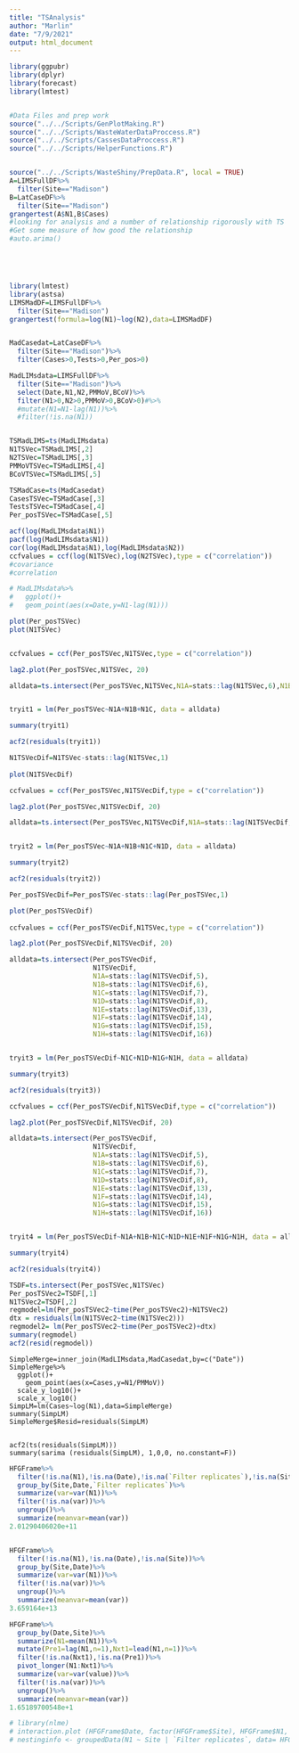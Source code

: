 ```yaml
---
title: "TSAnalysis"
author: "Marlin"
date: "7/9/2021"
output: html_document
---
```


```r
library(ggpubr)
library(dplyr)
library(forecast)
library(lmtest)


#Data Files and prep work
source("../../Scripts/GenPlotMaking.R")
source("../../Scripts/WasteWaterDataProccess.R")
source("../../Scripts/CassesDataProccess.R")
source("../../Scripts/HelperFunctions.R")


source("../../Scripts/WasteShiny/PrepData.R", local = TRUE)
A=LIMSFullDF%>%
  filter(Site=="Madison")
B=LatCaseDF%>%
  filter(Site=="Madison")
grangertest(A$N1,B$Cases)
#looking for analysis and a number of relationship rigorously with TS
#Get some measure of how good the relationship
#auto.arima()





library(lmtest)
library(astsa)
LIMSMadDF=LIMSFullDF%>%
  filter(Site=="Madison")
grangertest(formula=log(N1)~log(N2),data=LIMSMadDF)


MadCasedat=LatCaseDF%>%
  filter(Site=="Madison")%>%
  filter(Cases>0,Tests>0,Per_pos>0)

MadLIMsdata=LIMSFullDF%>%
  filter(Site=="Madison")%>%
  select(Date,N1,N2,PMMoV,BCoV)%>%
  filter(N1>0,N2>0,PMMoV>0,BCoV>0)#%>%
  #mutate(N1=N1-lag(N1))%>%
  #filter(!is.na(N1))


TSMadLIMS=ts(MadLIMsdata)
N1TSVec=TSMadLIMS[,2]
N2TSVec=TSMadLIMS[,3]
PMMoVTSVec=TSMadLIMS[,4]
BCoVTSVec=TSMadLIMS[,5]

TSMadCase=ts(MadCasedat)
CasesTSVec=TSMadCase[,3]
TestsTSVec=TSMadCase[,4]
Per_posTSVec=TSMadCase[,5]
```

```r
acf(log(MadLIMsdata$N1))
pacf(log(MadLIMsdata$N1))
cor(log(MadLIMsdata$N1),log(MadLIMsdata$N2))
ccfvalues = ccf(log(N1TSVec),log(N2TSVec),type = c("correlation"))
#covariance
#correlation

# MadLIMsdata%>%
#   ggplot()+
#   geom_point(aes(x=Date,y=N1-lag(N1)))
```



```r

plot(Per_posTSVec)
plot(N1TSVec)


ccfvalues = ccf(Per_posTSVec,N1TSVec,type = c("correlation"))

lag2.plot(Per_posTSVec,N1TSVec, 20)

alldata=ts.intersect(Per_posTSVec,N1TSVec,N1A=stats::lag(N1TSVec,6),N1B=stats::lag(N1TSVec,13), N1C=stats::lag(N1TSVec,15), N1D=stats::lag(N1TSVec,1))


tryit1 = lm(Per_posTSVec~N1A+N1B+N1C, data = alldata)

summary(tryit1)

acf2(residuals(tryit1))


```

```r
N1TSVecDif=N1TSVec-stats::lag(N1TSVec,1)
  
plot(N1TSVecDif)

ccfvalues = ccf(Per_posTSVec,N1TSVecDif,type = c("correlation"))

lag2.plot(Per_posTSVec,N1TSVecDif, 20)

alldata=ts.intersect(Per_posTSVec,N1TSVecDif,N1A=stats::lag(N1TSVecDif,5),N1B=stats::lag(N1TSVecDif,6), N1C=stats::lag(N1TSVecDif,14), N1D=stats::lag(N1TSVecDif,15))


tryit2 = lm(Per_posTSVec~N1A+N1B+N1C+N1D, data = alldata)

summary(tryit2)

acf2(residuals(tryit2))
```


```r
Per_posTSVecDif=Per_posTSVec-stats::lag(Per_posTSVec,1)

plot(Per_posTSVecDif)
  
ccfvalues = ccf(Per_posTSVecDif,N1TSVec,type = c("correlation"))

lag2.plot(Per_posTSVecDif,N1TSVecDif, 20)

alldata=ts.intersect(Per_posTSVecDif,
                     N1TSVecDif,
                     N1A=stats::lag(N1TSVecDif,5),
                     N1B=stats::lag(N1TSVecDif,6), 
                     N1C=stats::lag(N1TSVecDif,7), 
                     N1D=stats::lag(N1TSVecDif,8),
                     N1E=stats::lag(N1TSVecDif,13),
                     N1F=stats::lag(N1TSVecDif,14),
                     N1G=stats::lag(N1TSVecDif,15),
                     N1H=stats::lag(N1TSVecDif,16))


tryit3 = lm(Per_posTSVecDif~N1C+N1D+N1G+N1H, data = alldata)

summary(tryit3)

acf2(residuals(tryit3))
```

```r

ccfvalues = ccf(Per_posTSVecDif,N1TSVecDif,type = c("correlation"))

lag2.plot(Per_posTSVecDif,N1TSVecDif, 20)

alldata=ts.intersect(Per_posTSVecDif,
                     N1TSVecDif,
                     N1A=stats::lag(N1TSVecDif,5),
                     N1B=stats::lag(N1TSVecDif,6), 
                     N1C=stats::lag(N1TSVecDif,7), 
                     N1D=stats::lag(N1TSVecDif,8),
                     N1E=stats::lag(N1TSVecDif,13),
                     N1F=stats::lag(N1TSVecDif,14),
                     N1G=stats::lag(N1TSVecDif,15),
                     N1H=stats::lag(N1TSVecDif,16))


tryit4 = lm(Per_posTSVecDif~N1A+N1B+N1C+N1D+N1E+N1F+N1G+N1H, data = alldata)

summary(tryit4)

acf2(residuals(tryit4))
```

```r
TSDF=ts.intersect(Per_posTSVec,N1TSVec)
Per_posTSVec2=TSDF[,1]
N1TSVec2=TSDF[,2]
regmodel=lm(Per_posTSVec2~time(Per_posTSVec2)+N1TSVec2)
dtx = residuals(lm(N1TSVec2~time(N1TSVec2)))
regmodel2= lm(Per_posTSVec2~time(Per_posTSVec2)+dtx)
summary(regmodel)
acf2(resid(regmodel))

```





```
SimpleMerge=inner_join(MadLIMsdata,MadCasedat,by=c("Date"))
SimpleMerge%>%
  ggplot()+
    geom_point(aes(x=Cases,y=N1/PMMoV))
  scale_y_log10()+
  scale_x_log10()
SimpLM=lm(Cases~log(N1),data=SimpleMerge)
summary(SimpLM)
SimpleMerge$Resid=residuals(SimpLM)


acf2(ts(residuals(SimpLM)))
summary(sarima (residuals(SimpLM), 1,0,0, no.constant=F))
```





```r
HFGFrame%>%
  filter(!is.na(N1),!is.na(Date),!is.na(`Filter replicates`),!is.na(Site))%>%
  group_by(Site,Date,`Filter replicates`)%>%
  summarize(var=var(N1))%>%
  filter(!is.na(var))%>%
  ungroup()%>%
  summarize(meanvar=mean(var))
2.01290406020e+11


HFGFrame%>%
  filter(!is.na(N1),!is.na(Date),!is.na(Site))%>%
  group_by(Site,Date)%>%
  summarize(var=var(N1))%>%
  filter(!is.na(var))%>%
  ungroup()%>%
  summarize(meanvar=mean(var))
3.659164e+13

HFGFrame%>%
  group_by(Date,Site)%>%
  summarize(N1=mean(N1))%>%
  mutate(Pre1=lag(N1,n=1),Nxt1=lead(N1,n=1))%>%
  filter(!is.na(Nxt1),!is.na(Pre1))%>%
  pivot_longer(N1:Nxt1)%>%
  summarize(var=var(value))%>%
  filter(!is.na(var))%>%
  ungroup()%>%
  summarize(meanvar=mean(var))
1.65189700548e+1

# library(nlme)
# interaction.plot (HFGFrame$Date, factor(HFGFrame$Site), HFGFrame$N1, lty=c(1:3),lwd=2,ylab="mean of Y", xlab="time", trace.label="Treatment")
# nestinginfo <- groupedData(N1 ~ Site | `Filter replicates`, data= HFGFrame)
```

